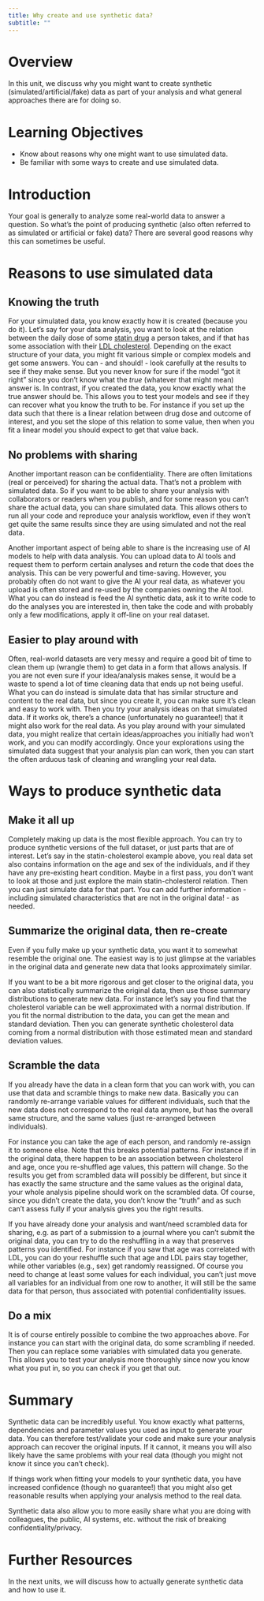 ```yaml
---
title: Why create and use synthetic data?
subtitle: ""
---
```






# Overview

In this unit, we discuss why you might want to create synthetic (simulated/artificial/fake) data as part of your analysis and what general approaches there are for doing so.

# Learning Objectives

* Know about reasons why one might want to use simulated data.
* Be familiar with some ways to create and use simulated data.


# Introduction

Your goal is generally to analyze some real-world data to answer a question. So what's the point of producing synthetic (also often referred to as simulated or artificial or fake) data? There are several good reasons why this can sometimes be useful.


# Reasons to use simulated data


## Knowing the truth

For your simulated data, you know exactly how it is created (because you do it). Let's say for your data analysis, you want to look at the relation between the daily dose of some [statin drug](https://en.wikipedia.org/wiki/Statin) a person takes, and if that has some association with their [LDL cholesterol](https://en.wikipedia.org/wiki/Low-density_lipoprotein). Depending on the exact structure of your data, you might fit various simple or complex models and get some answers. You can - and should! - look carefully at the results to see if they make sense. But you never know for sure if the model "got it right" since you don't know what the _true_ (whatever that might mean) answer is. In contrast, if you created the data, you know exactly what the true answer should be. This allows you to test your models and see if they can recover what you know the truth to be. For instance if you set up the data such that there is a linear relation between drug dose and outcome of interest, and you set the slope of this relation to some value, then when you fit a linear model you should expect to get that value back.



## No problems with sharing

Another important reason can be confidentiality. There are often limitations (real or perceived) for sharing the actual data. That's not a problem with simulated data. So if you want to be able to share your analysis with collaborators or readers when you publish, and for some reason you can't share the actual data, you can share simulated data. This allows others to run all your code and reproduce your analysis workflow, even if they won't get quite the same results since they are using simulated and not the real data.

Another important aspect of being able to share is the increasing use of AI models to help with data analysis. You can upload data to AI tools and request them to perform certain analyses and return the code that does the analysis. This can be very powerful and time-saving. However, you probably often do not want to give the AI your real data, as whatever you upload is often stored and re-used by the companies owning the AI tool. What you can do instead is feed the AI synthetic data, ask it to write code to do the analyses you are interested in, then take the code and with probably only a few modifications, apply it off-line on your real dataset.


## Easier to play around with

Often, real-world datasets are very messy and require a good bit of time to clean them up (wrangle them) to get data in a form that allows analysis. If you are not even sure if your idea/analysis makes sense, it would be a waste to spend a lot of time cleaning data that ends up not being useful. What you can do instead is simulate data that has similar structure and content to the real data, but since you create it, you can make sure it's clean and easy to work with. Then you try your analysis ideas on that simulated data. If it works ok, there's a chance (unfortunately no guarantee!) that it might also work for the real data. As you play around with your simulated data, you might realize that certain ideas/approaches you initially had won't work, and you can modify accordingly. Once your explorations using the simulated data suggest that your analysis plan can work, then you can start the often arduous task of cleaning and wrangling your real data.





# Ways to produce synthetic data


## Make it all up

Completely making up data is the most flexible approach. You can try to produce synthetic versions of the full dataset, or just parts that are of interest. Let's say in the statin-cholesterol example above, you real data set also contains information on the age and sex of the individuals, and if they have any pre-existing heart condition. Maybe in a first pass, you don't want to look at those and just explore the main statin-cholesterol relation. Then you can just simulate data for that part. You can add further information - including simulated characteristics that are not in the original data! - as needed. 


## Summarize the original data, then re-create

Even if you fully make up your synthetic data, you want it to somewhat resemble the original one. The easiest way is to just glimpse at the variables in the original data and generate new data that looks approximately similar. 

If you want to be a bit more rigorous and get closer to the original data, you can also statistically summarize the original data, then use those summary distributions to generate new data. For instance let's say you find that the cholesterol variable can be well approximated with a normal distribution. If you fit the normal distribution to the data, you can get the mean and standard deviation. Then you can generate synthetic cholesterol data coming from a normal distribution with those estimated mean and standard deviation values. 




## Scramble the data

If you already have the data in a clean form that you can work with, you can use that data and scramble things to make new data. Basically you can randomly re-arrange variable values for different individuals, such that the new data does not correspond to the real data anymore, but has the overall same structure, and the same values (just re-arranged between individuals). 

For instance you can take the age of each person, and randomly re-assign it to someone else. Note that this breaks potential patterns. For instance if in the original data, there happen to be an association between cholesterol and age, once you re-shuffled age values, this pattern will change. So the results you get from scrambled data will possibly be different, but since it has exactly the same structure and the same values as the original data, your whole analysis pipeline should work on the scrambled data. Of course, since you didn't create the data, you don't know the "truth" and as such can't assess fully if your analysis gives you the right results. 

If you have already done your analysis and want/need scrambled data for sharing, e.g. as part of a submission to a journal where you can't submit the original data, you can try to do the reshuffling in a way that preserves patterns you identified. For instance if you saw that age was correlated with LDL, you can do your reshuffle such that age and LDL pairs stay together, while other variables (e.g., sex) get randomly reassigned. Of course you need to change at least some values for each individual, you can't just move all variables for an individual from one row to another, it will still be the same data for that person, thus associated with potential confidentiality issues.


## Do a mix

It is of course entirely possible to combine the two approaches above. For instance you can start with the original data, do some scrambling if needed. Then you can replace some variables with simulated data you generate. This allows you to test your analysis more thoroughly since now you know what you put in, so you can check if you get that out.



# Summary

Synthetic data can be incredibly useful. You know exactly what patterns, dependencies and parameter values you used as input to generate your data. You can therefore test/validate your code and make sure your analysis approach can recover the original inputs. If it cannot, it means you will also likely have the same problems with your real data (though you might not know it since you can't check).

If things work when fitting your models to your synthetic data, you have increased confidence (though no guarantee!) that you might also get reasonable results when applying your analysis method to the real data.

Synthetic data also allow you to more easily share what you are doing with colleagues, the public, AI systems, etc. without the risk of breaking confidentiality/privacy.



# Further Resources

In the next units, we will discuss how to actually generate synthetic data and how to use it.




